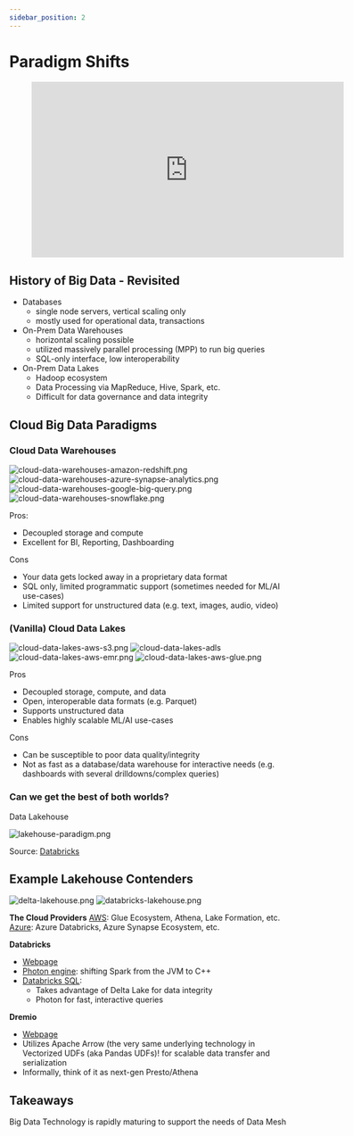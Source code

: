 ```yaml
---
sidebar_position: 2
---
```



# Paradigm Shifts

<div style={{textAlign: 'center'}}>

<figure class="video-container">
    <iframe width="560" height="315" src="https://www.youtube.com/embed/iR6fzKEjgHY" title="YouTube video player" frameborder="0" allow="accelerometer; autoplay; clipboard-write; encrypted-media; gyroscope; picture-in-picture" allowfullscreen></iframe>
</figure>

</div>


## History of Big Data - Revisited
* Databases
  * single node servers, vertical scaling only
  * mostly used for operational data, transactions
* On-Prem Data Warehouses
  * horizontal scaling possible
  * utilized massively parallel processing (MPP) to run big queries
  * SQL-only interface, low interoperability
* On-Prem Data Lakes
  * Hadoop ecosystem
  * Data Processing via MapReduce, Hive, Spark, etc.
  * Difficult for data governance and data integrity 

## Cloud Big Data Paradigms

### Cloud Data Warehouses

<div style={{textAlign: 'center'}}>

![cloud-data-warehouses-amazon-redshift.png](./assets/cloud-data-warehouses-amazon-redshift.png)
![cloud-data-warehouses-azure-synapse-analytics.png](./assets/cloud-data-warehouses-azure-synapse-analytics.png)
![cloud-data-warehouses-google-big-query.png](./assets/cloud-data-warehouses-google-big-query.png)
![cloud-data-warehouses-snowflake.png](./assets/cloud-data-warehouses-snowflake.png)

</div>


Pros:
* Decoupled storage and compute
* Excellent for BI, Reporting, Dashboarding

Cons
* Your data gets locked away in a proprietary data format
* SQL only, limited programmatic support (sometimes needed for ML/AI use-cases)
* Limited support for unstructured data (e.g. text, images, audio, video)


### (Vanilla) Cloud Data Lakes

<div style={{textAlign: 'center'}}>

![cloud-data-lakes-aws-s3.png](./assets/cloud-data-lakes-aws-s3.png)
![cloud-data-lakes-adls](./assets/cloud-data-lakes-adls.png)
![cloud-data-lakes-aws-emr.png](./assets/cloud-data-lakes-aws-emr.png)
![cloud-data-lakes-aws-glue.png](./assets/cloud-data-lakes-aws-glue.png)

</div>

Pros
* Decoupled storage, compute, and data
* Open, interoperable data formats (e.g. Parquet)
* Supports unstructured data
* Enables highly scalable ML/AI use-cases

Cons
* Can be susceptible to poor data quality/integrity
* Not as fast as a database/data warehouse for interactive needs (e.g. dashboards with several drilldowns/complex queries)

### Can we get the best of both worlds?
Data Lakehouse
<div style={{textAlign: 'center'}}>

![lakehouse-paradigm.png](./assets/lakehouse-paradigm.png)

Source: [Databricks](https://databricks.com/blog/2020/01/30/what-is-a-data-lakehouse.html)

</div>

## Example Lakehouse Contenders

<div style={{textAlign: 'center'}}>

![delta-lakehouse.png](./assets/delta-lakehouse.png)
![databricks-lakehouse.png](./assets/databricks-lakehouse.png)

</div>

**The Cloud Providers**
[AWS](https://aws.amazon.com/big-data/datalakes-and-analytics/data-lake-house/): Glue Ecosystem, Athena, Lake Formation, etc.
[Azure](https://techcommunity.microsoft.com/t5/analytics-on-azure/simplify-your-lakehouse-architecture-with-azure-databricks-delta/ba-p/2027272): Azure Databricks, Azure Synapse Ecosystem, etc.

**Databricks**
* [Webpage](https://databricks.com/)
* [Photon engine](https://docs.databricks.com/runtime/photon.html): shifting Spark from the JVM to C++
* [Databricks SQL](https://databricks.com/product/databricks-sql):
    * Takes advantage of Delta Lake for data integrity
    * Photon for fast, interactive queries

**Dremio**
* [Webpage](https://www.dremio.com/)
* Utilizes Apache Arrow (the very same underlying technology in Vectorized UDFs (aka Pandas UDFs)! for scalable data transfer and serialization
* Informally, think of it as next-gen Presto/Athena

## Takeaways
Big Data Technology is rapidly maturing to support the needs of Data Mesh